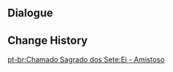 {{Genius Invokation TCG Stage
|title        = Ei: Friendly
|type         = Friendly Fracas
|group        = Invitation Board
|character    = Ei
|requirement  = 1
|introduction = "I have heard that this popular pastime contains many concealed complexities. I would ask that you demonstrate some of these intricacies."<br>Hint: Ei's deck is built around the Raiden Shogun's Elemental Burst, which can allow each member in her lineup to constantly use their Elemental Bursts.
|objective_1  = Achieve victory
|reward_1     = Raiden Shogun*1
|objective_2  = Achieve victory within 6 Rounds
|reward_2     = Wishes Unnumbered*1
|objective_3  = Win with less than 2 characters defeated
|reward_3     = Wishes Unnumbered*1
|lineup       = Raiden Shogun;Kujou Sara;Bennett
|action       = Wishes Unnumbered;Wishes Unnumbered;Emblem of Severed Fate;Emblem of Severed Fate;Engulfing Lightning;Engulfing Lightning;Elemental Resonance: Woven Thunder;Elemental Resonance: Woven Thunder;Elemental Resonance: High Voltage;Elemental Resonance: High Voltage;Thunder and Eternity;Thunder and Eternity;Tenshukaku;Tenshukaku;Iron Tongue Tian;Iron Tongue Tian;Liu Su;Liu Su;Starsigns;Starsigns;Calx's Arts;Calx's Arts;Ornate Kabuto;Ornate Kabuto;Thunder Summoner's Crown;Thunder Summoner's Crown;Toss-Up;Toss-Up;The Bestest Travel Companion!;The Bestest Travel Companion!
}}

==Dialogue==
{{Transclude|Genius Invokation TCG/Stage/Ei|Friendly Fracas}}

==Change History==
{{Change History|3.7}}

[[pt-br:Chamado Sagrado dos Sete:Ei - Amistoso]]